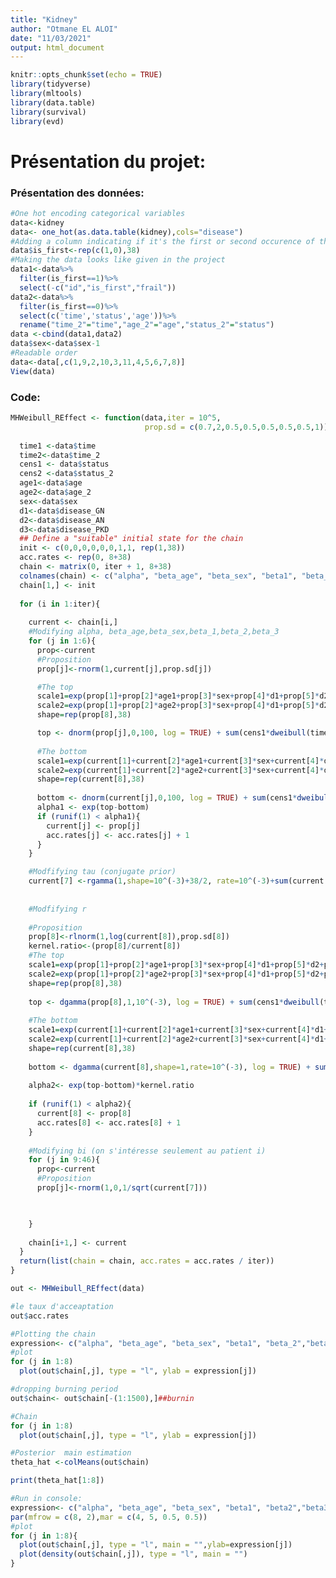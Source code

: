 ```yaml
---
title: "Kidney"
author: "Otmane EL ALOI"
date: "11/03/2021"
output: html_document
---
```


```r
knitr::opts_chunk$set(echo = TRUE)
library(tidyverse)
library(mltools)
library(data.table)
library(survival)
library(evd)
```

# Présentation du projet:

### Présentation des données:

```r
#One hot encoding categorical variables 
data<-kidney
data<- one_hot(as.data.table(kidney),cols="disease")
#Adding a column indicating if it's the first or second occurence of the disease
data$is_first<-rep(c(1,0),38)
#Making the data looks like given in the project 
data1<-data%>%
  filter(is_first==1)%>%
  select(-c("id","is_first","frail"))
data2<-data%>%
  filter(is_first==0)%>%
  select(c('time','status','age'))%>%
  rename("time_2"="time","age_2"="age","status_2"="status")
data <-cbind(data1,data2)
data$sex<-data$sex-1
#Readable order 
data<-data[,c(1,9,2,10,3,11,4,5,6,7,8)]
View(data)
```

### Code:

```r
MHWeibull_REffect <- function(data,iter = 10^5,
                              prop.sd = c(0.7,2,0.5,0.5,0.5,0.5,0.5,1)){
  
  time1 <-data$time
  time2<-data$time_2
  cens1 <- data$status
  cens2 <-data$status_2
  age1<-data$age
  age2<-data$age_2
  sex<-data$sex
  d1<-data$disease_GN
  d2<-data$disease_AN
  d3<-data$disease_PKD
  ## Define a "suitable" initial state for the chain
  init <- c(0,0,0,0,0,0,1,1, rep(1,38))
  acc.rates <- rep(0, 8+38)
  chain <- matrix(0, iter + 1, 8+38)
  colnames(chain) <- c("alpha", "beta_age", "beta_sex", "beta1", "beta_2","beta3", "tau", "r", paste("b", 1:38, sep =""))
  chain[1,] <- init
  
  for (i in 1:iter){
    
    current <- chain[i,]
    #Modifying alpha, beta_age,beta_sex,beta_1,beta_2,beta_3
    for (j in 1:6){
      prop<-current
      #Proposition
      prop[j]<-rnorm(1,current[j],prop.sd[j])

      #The top 
      scale1=exp(prop[1]+prop[2]*age1+prop[3]*sex+prop[4]*d1+prop[5]*d2+prop[6]*d3+prop[9:46])
      scale2=exp(prop[1]+prop[2]*age2+prop[3]*sex+prop[4]*d1+prop[5]*d2+prop[6]*d3+prop[9:46])   
      shape=rep(prop[8],38)

      top <- dnorm(prop[j],0,100, log = TRUE) + sum(cens1*dweibull(time1,shape=shape,scale=scale1, log=TRUE))+sum(cens2*dweibull(time2,shape=shape,scale=scale2, log=TRUE))+sum((1-cens1)*pweibull(time1,shape=shape,scale=scale1, log=TRUE, lower.tail = FALSE))+sum((1-cens2)*pweibull(time2,shape=shape,scale=scale2, log=TRUE, lower.tail = FALSE))
      
      #The bottom
      scale1=exp(current[1]+current[2]*age1+current[3]*sex+current[4]*d1+current[5]*d2+current[6]*d3+current[9:46])
      scale2=exp(current[1]+current[2]*age2+current[3]*sex+current[4]*d1+current[5]*d2+current[6]*d3+current[9:46])
      shape=rep(current[8],38)
      
      bottom <- dnorm(current[j],0,100, log = TRUE) + sum(cens1*dweibull(time1,shape=shape,scale=scale1, log=TRUE))+sum(cens2*dweibull(time2,shape=shape,scale=scale2, log=TRUE))+sum((1-cens1)*pweibull(time1,shape=shape,scale=scale1, log=TRUE, lower.tail = FALSE))+sum((1-cens2)*pweibull(time2,shape=shape,scale=scale2, log=TRUE, lower.tail = FALSE))
      alpha1 <- exp(top-bottom)
      if (runif(1) < alpha1){
        current[j] <- prop[j]
        acc.rates[j] <- acc.rates[j] + 1
      }
    }

    #Modfifying tau (conjugate prior)
    current[7] <-rgamma(1,shape=10^(-3)+38/2, rate=10^(-3)+sum(current[9:46]^2)/2)
    
    
    #Modfifying r
    
    #Proposition
    prop[8]<-rlnorm(1,log(current[8]),prop.sd[8])
    kernel.ratio<-(prop[8]/current[8])
    #The top 
    scale1=exp(prop[1]+prop[2]*age1+prop[3]*sex+prop[4]*d1+prop[5]*d2+prop[6]*d3+prop[9:46])
    scale2=exp(prop[1]+prop[2]*age2+prop[3]*sex+prop[4]*d1+prop[5]*d2+prop[6]*d3+prop[9:46])
    shape=rep(prop[8],38)
    
    top <- dgamma(prop[8],1,10^(-3), log = TRUE) + sum(cens1*dweibull(time1,shape=shape,scale=scale1, log=TRUE))+sum(cens2*dweibull(time2,shape=shape,scale=scale2, log=TRUE))+sum((1-cens1)*pweibull(time1,shape=shape,scale=scale1, log=TRUE, lower.tail = FALSE))+sum((1-cens2)*pweibull(time2,shape=shape,scale=scale2, log=TRUE, lower.tail = FALSE))
    
    #The bottom
    scale1=exp(current[1]+current[2]*age1+current[3]*sex+current[4]*d1+current[5]*d2+current[6]*d3+current[9:46])
    scale2=exp(current[1]+current[2]*age2+current[3]*sex+current[4]*d1+current[5]*d2+current[6]*d3+current[9:46])
    shape=rep(current[8],38)
    
    bottom <- dgamma(current[8],shape=1,rate=10^(-3), log = TRUE) + sum(cens1*dweibull(time1,shape=shape,scale=scale1, log=TRUE))+sum(cens2*dweibull(time2,shape=shape,scale=scale2, log=TRUE))+sum((1-cens1)*pweibull(time1,shape=shape,scale=scale1, log=TRUE, lower.tail = FALSE))+sum((1-cens2)*pweibull(time2,shape=shape,scale=scale2, log=TRUE, lower.tail = FALSE))
  
    alpha2<- exp(top-bottom)*kernel.ratio
  
    if (runif(1) < alpha2){
      current[8] <- prop[8]
      acc.rates[8] <- acc.rates[8] + 1
    }
  
    #Modifying bi (on s'intéresse seulement au patient i)
    for (j in 9:46){
      prop<-current
      #Proposition
      prop[j]<-rnorm(1,0,1/sqrt(current[7]))
            


    }
    
    chain[i+1,] <- current
  }
  return(list(chain = chain, acc.rates = acc.rates / iter))
}
```

```r
out <- MHWeibull_REffect(data)
```

```r
#le taux d'acceaptation
out$acc.rates

```

```r
#Plotting the chain 
expression<- c("alpha", "beta_age", "beta_sex", "beta1", "beta_2","beta3", "tau", "r")
#plot
for (j in 1:8)
  plot(out$chain[,j], type = "l", ylab = expression[j])
```

```r

#dropping burning period
out$chain<- out$chain[-(1:1500),]##burnin

#Chain
for (j in 1:8)
  plot(out$chain[,j], type = "l", ylab = expression[j])


```

```r
#Posterior  main estimation 
theta_hat <-colMeans(out$chain)

print(theta_hat[1:8])
```

```r

#Run in console:
expression<- c("alpha", "beta_age", "beta_sex", "beta1", "beta2","beta3", "tau", "r")
par(mfrow = c(8, 2),mar = c(4, 5, 0.5, 0.5))
#plot
for (j in 1:8){
  plot(out$chain[,j], type = "l", main = "",ylab=expression[j])
  plot(density(out$chain[,j]), type = "l", main = "")
}

```
